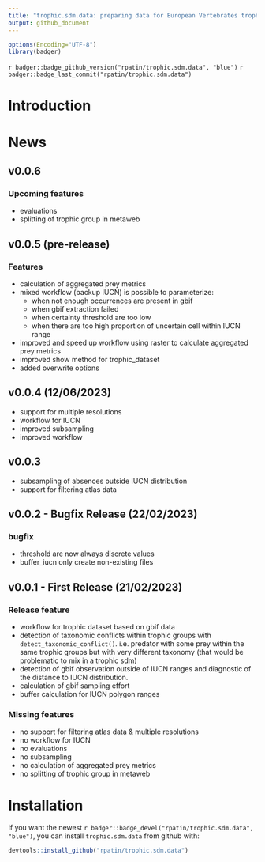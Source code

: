 ```yaml
---
title: "trophic.sdm.data: preparing data for European Vertebrates trophic SDM"
output: github_document
---
```



```r
options(Encoding="UTF-8")
library(badger)
```


<!-- `r badger::badge_cran_release("segclust2d", "orange")` -->
<!-- `r badger::badge_cran_download("segclust2d", "grand-total", "yellow")` -->
`r badger::badge_github_version("rpatin/trophic.sdm.data", "blue")`
`r badger::badge_last_commit("rpatin/trophic.sdm.data")`

# Introduction


# News 
## v0.0.6
### Upcoming features
- evaluations
- splitting of trophic group in metaweb

## v0.0.5 (pre-release)
### Features
- calculation of aggregated prey metrics
- mixed workflow (backup IUCN) is possible to parameterize:
  - when not enough occurrences are present in gbif
  - when gbif extraction failed
  - when certainty threshold are too low
  - when there are too high proportion of uncertain cell within IUCN range
- improved and speed up workflow using raster to calculate aggregated prey metrics
- improved show method for trophic_dataset
- added overwrite options

## v0.0.4 (12/06/2023)
- support for multiple resolutions
- workflow for IUCN
- improved subsampling
- improved workflow 

## v0.0.3
- subsampling of absences outside IUCN distribution
- support for filtering atlas data 

## v0.0.2 - Bugfix Release (22/02/2023)

### bugfix
- threshold are now always discrete values
- buffer_iucn only create non-existing files

## v0.0.1 - First Release (21/02/2023)

### Release feature
- workflow for trophic dataset based on gbif data
- detection of taxonomic conflicts within trophic groups with `detect_taxonomic_conflict()`. i.e. predator with some prey within the same 
trophic groups but with very different taxonomy (that would be problematic to mix 
in a trophic sdm)
- detection of gbif observation outside of IUCN ranges and diagnostic of the distance 
to IUCN distribution.
- calculation of gbif sampling effort
- buffer calculation for IUCN polygon ranges

### Missing features
- no support for filtering atlas data & multiple resolutions
- no workflow for IUCN
- no evaluations
- no subsampling
- no calculation of aggregated prey metrics
- no splitting of trophic group in metaweb


# Installation

If you want the newest `r badger::badge_devel("rpatin/trophic.sdm.data", "blue")`, you
can install `trophic.sdm.data` from github  with:

```r
devtools::install_github("rpatin/trophic.sdm.data")
```

